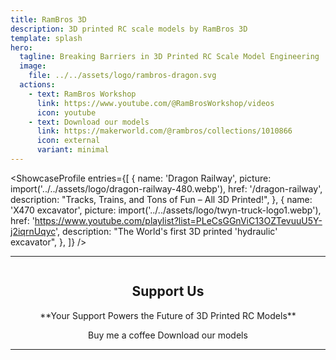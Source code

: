 ```yaml
---
title: RamBros 3D
description: 3D printed RC scale models by RamBros 3D
template: splash
hero:
  tagline: Breaking Barriers in 3D Printed RC Scale Model Engineering
  image:
    file: ../../assets/logo/rambros-dragon.svg
  actions:
    - text: RamBros Workshop
      link: https://www.youtube.com/@RamBrosWorkshop/videos
      icon: youtube
    - text: Download our models
      link: https://makerworld.com/@rambros/collections/1010866
      icon: external
      variant: minimal
---
```



<ShowcaseProfile
  entries={[
    {
      name: 'Dragon Railway',
      picture: import('../../assets/logo/dragon-railway-480.webp'),
      href: '/dragon-railway',
      description:
        "Tracks, Trains, and Tons of Fun – All 3D Printed!",
    },
    {
      name: 'X470 excavator',
      picture: import('../../assets/logo/twyn-truck-logo1.webp'),
      href: 'https://www.youtube.com/playlist?list=PLeCsGGnViC13OZTevuuU5Y-j2iqrnUqyc',
      description:
        "The World's first 3D printed 'hydraulic' excavator",
    },
  ]}
/>

---

<script data-name="BMC-Widget" data-cfasync="false" src="https://cdnjs.buymeacoffee.com/1.0.0/widget.prod.min.js" data-id="rambros" data-description="Support me on Buy me a coffee!" data-message="Support Us" data-color="#BD5FFF" data-position="Right" data-x_margin="18" data-y_margin="18"></script>

<section class="homepage-section">
	<div class="container" style="justify-content: center; display: flex">
		<div class="content" style="text-align: center">
			<h1>Support Us</h1>
			<p>
				**Your Support Powers the Future of 3D Printed RC Models**
			</p>
			<div class="actions" style="justify-content: center">
				<LinkButton href="https://buymeacoffee.com/rambros" class="action action-secondary">
					<Icon name="heart" />
					<span>Buy me a coffee</span>
				</LinkButton>
				<LinkButton href="https://makerworld.com/en/@rambros" class="action action-outline">
					<Icon name="starlight" />
					<span>Download our models</span>
				</LinkButton>
			</div>
		</div>
	</div>
</section>

---
